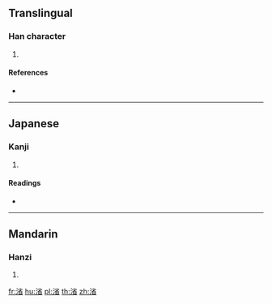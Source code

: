 ==Translingual==

===Han character===
{{Han char|rn=85|rad=水|as=09|sn=12|four=39162|canj=EFHU}}

# {{defn|Han|sort=水09}}

====References====
* {{Han ref|kx=0635.180|dkj=17795|dj=1043.030|hdz=31673.080|uh=6E3B|ud=28219|bh=D9FB|bd=55803}}

----

==Japanese==

===Kanji===
{{ja-kanji|grade=|rs=水09}}

# {{defn|lang=ja|sort=水09}}

====Readings====
* {{ja-readings|on=[[せい]] (sei), [[しょう]] (shō)|kun=}}

----

==Mandarin==

===Hanzi===
{{cmn-hanzi|pin=[[xǐng]] ([[xing3]])|wg=hsing<sup>3</sup>}}

# {{defn|lang=cmn|sort=水09}}

[[fr:渻]]
[[hu:渻]]
[[pl:渻]]
[[th:渻]]
[[zh:渻]]